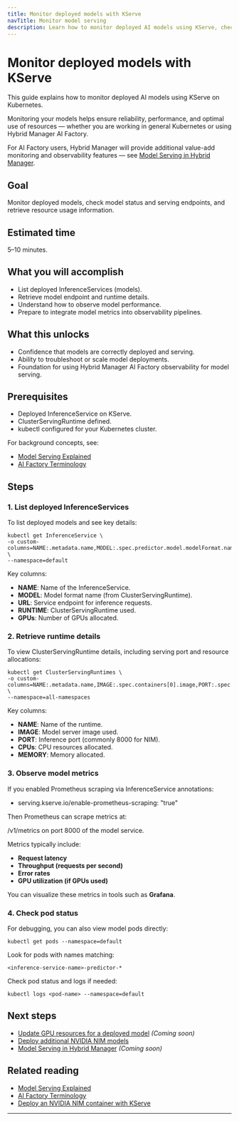 ```yaml
---
title: Monitor deployed models with KServe
navTitle: Monitor model serving
description: Learn how to monitor deployed AI models using KServe, check status and resource utilization, and prepare for integration with Hybrid Manager AI Factory observability.
---
```


# Monitor deployed models with KServe

This guide explains how to monitor deployed AI models using KServe on Kubernetes.

Monitoring your models helps ensure reliability, performance, and optimal use of resources — whether you are working in general Kubernetes or using Hybrid Manager AI Factory.

For AI Factory users, Hybrid Manager will provide additional value-add monitoring and observability features — see [Model Serving in Hybrid Manager](/edb-postgres-ai/ai-factory/model/serving/).

## Goal

Monitor deployed models, check model status and serving endpoints, and retrieve resource usage information.

## Estimated time

5–10 minutes.

## What you will accomplish

-   List deployed InferenceServices (models).
-   Retrieve model endpoint and runtime details.
-   Understand how to observe model performance.
-   Prepare to integrate model metrics into observability pipelines.

## What this unlocks

-   Confidence that models are correctly deployed and serving.
-   Ability to troubleshoot or scale model deployments.
-   Foundation for using Hybrid Manager AI Factory observability for model serving.

## Prerequisites

-   Deployed InferenceService on KServe.
-   ClusterServingRuntime defined.
-   kubectl configured for your Kubernetes cluster.

For background concepts, see:

-   [Model Serving Explained](/edb-postgres-ai/ai-factory/learn/explained/ai-factory-concepts#model-serving-and-inference)
-   [AI Factory Terminology](/edb-postgres-ai/ai-factory/learn/explained/terminology/#model-serving)

## Steps

### 1. List deployed InferenceServices

To list deployed models and see key details:

```shell
kubectl get InferenceService \
-o custom-columns=NAME:.metadata.name,MODEL:.spec.predictor.model.modelFormat.name,URL:.status.address.url,RUNTIME:.spec.predictor.model.runtime,GPUs:.spec.predictor.model.resources.limits.nvidia\\.com/gpu \
--namespace=default
```

Key columns:

-   **NAME**: Name of the InferenceService.
-   **MODEL**: Model format name (from ClusterServingRuntime).
-   **URL**: Service endpoint for inference requests.
-   **RUNTIME**: ClusterServingRuntime used.
-   **GPUs**: Number of GPUs allocated.

### 2. Retrieve runtime details

To view ClusterServingRuntime details, including serving port and resource allocations:

```shell
kubectl get ClusterServingRuntimes \
-o custom-columns=NAME:.metadata.name,IMAGE:.spec.containers[0].image,PORT:.spec.containers[0].ports[0].containerPort,CPUs:.spec.containers[0].resources.limits.cpu,MEMORY:.spec.containers[0].resources.limits.memory \
--namespace=all-namespaces
```

Key columns:

-   **NAME**: Name of the runtime.
-   **IMAGE**: Model server image used.
-   **PORT**: Inference port (commonly 8000 for NIM).
-   **CPUs**: CPU resources allocated.
-   **MEMORY**: Memory allocated.

### 3. Observe model metrics

If you enabled Prometheus scraping via InferenceService annotations:

-   serving.kserve.io/enable-prometheus-scraping: "true"

Then Prometheus can scrape metrics at:

/v1/metrics on port 8000 of the model service.

Metrics typically include:

-   **Request latency**
-   **Throughput (requests per second)**
-   **Error rates**
-   **GPU utilization (if GPUs used)**

You can visualize these metrics in tools such as **Grafana**.

### 4. Check pod status

For debugging, you can also view model pods directly:

```shell
kubectl get pods --namespace=default
```

Look for pods with names matching:

`<inference-service-name>-predictor-*`

Check pod status and logs if needed:

```shell
kubectl logs <pod-name> --namespace=default
```

## Next steps

-   [Update GPU resources for a deployed model](update-gpu-resources/) *(Coming soon)*
-   [Deploy additional NVIDIA NIM models](./deploy-nim-container)
-   [Model Serving in Hybrid Manager](/edb-postgres-ai/ai-factory/model/serving/) *(Coming soon)*

## Related reading

-   [Model Serving Explained](/edb-postgres-ai/ai-factory/learn/explained/ai-factory-concepts#model-serving-and-inference)
-   [AI Factory Terminology](/edb-postgres-ai/ai-factory/learn/explained/terminology/#model-serving)
-   [Deploy an NVIDIA NIM container with KServe](./deploy-nim-container)

* * *
